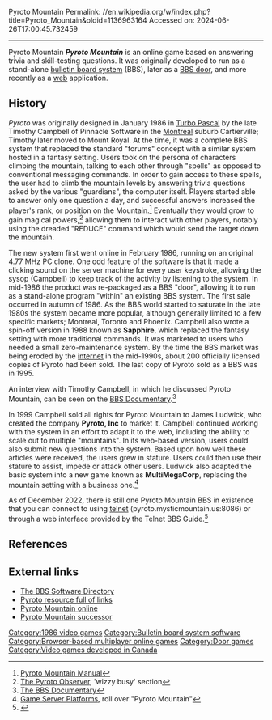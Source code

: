Pyroto Mountain
Permalink: //en.wikipedia.org/w/index.php?title=Pyroto_Mountain&oldid=1136963164
Accessed on: 2024-06-26T17:00:45.732459



------
Pyroto Mountain
{{notability|date=September 2022}}
'''''Pyroto Mountain''''' is an online game based on answering trivia and skill-testing questions. It was originally developed to run as a stand-alone [[bulletin board system]] (BBS), later as a [[BBS door]], and more recently as a [[World Wide Web|web]] application.

==History==

''Pyroto'' was originally designed in January 1986 in [[Turbo Pascal]] by the late Timothy Campbell of Pinnacle Software in the [[Montreal]] suburb Cartierville; Timothy later moved to Mount Royal. At the time, it was a complete BBS system that replaced the standard "forums" concept with a similar system hosted in a fantasy setting. Users took on the persona of characters climbing the mountain, talking to each other through "spells" as opposed to conventional messaging commands. In order to gain access to these spells, the user had to climb the mountain levels by answering trivia questions asked by the various "guardians", the computer itself. Players started able to answer only one question a day, and successful answers increased the player's rank, or position on the Mountain.<ref>[http://software.bbsdocumentary.com/IBM/DOS/PYROTO/manual.txt Pyroto Mountain Manual]</ref> Eventually they would grow to gain magical powers,<ref>[http://www.yip.org/pyroto/pyrobs/tpo5773.html The Pyroto Observer], 'wizzy busy' section</ref> allowing them to interact with other players, notably using the dreaded "REDUCE" command which would send the target down the mountain.

The new system first went online in February 1986, running on an original 4.77 MHz PC clone. One odd feature of the software is that it made a clicking sound on the server machine for every user keystroke, allowing the sysop (Campbell) to keep track of the activity by listening to the system. In mid-1986 the product was re-packaged as a BBS "door", allowing it to run as a stand-alone program "within" an existing BBS system. The first sale occurred in autumn of 1986. As the BBS world started to saturate in the late 1980s the system became more popular, although generally limited to a few specific markets; Montreal, Toronto and Phoenix. Campbell also wrote a spin-off version in 1988 known as '''Sapphire''', which replaced the fantasy setting with more traditional commands. It was marketed to users who needed a small zero-maintenance system. By the time the BBS market was being eroded by the [[internet]] in the mid-1990s, about 200 officially licensed copies of Pyroto had been sold. The last copy of Pyroto sold as a BBS was in 1995.  

An interview with Timothy Campbell, in which he discussed Pyroto Mountain, can be seen on the [[BBS: The Documentary|BBS Documentary]].<ref>[http://software.bbsdocumentary.com The BBS Documentary]</ref>

In 1999 Campbell sold all rights for Pyroto Mountain to James Ludwick, who created the company '''Pyroto, Inc''' to market it. Campbell continued working with the system in an effort to adapt it to the web, including the ability to scale out to multiple "mountains". In its web-based version, users could also submit new questions into the system. Based upon how well these articles were received, the users grew in stature. Users could then use their stature to assist, impede or attack other users. Ludwick also adapted the basic system into a new game known as '''MultiMegaCorp''', replacing the mountain setting with a business one.<ref name=pyroto>[http://www.pyrotoinc.com/pyinc/consumer.aspx Game Server Platforms], roll over "Pyroto Mountain"</ref>

As of December 2022, there is still one Pyroto Mountain BBS in existence that you can connect to using [[telnet]] (pyroto.mysticmountain.us:8086) or through a web interface provided by the Telnet BBS Guide.<ref>{{cite web |title=Mystic Mountain BBS |url=https://www.telnetbbsguide.com/bbs/mystic-mountain-bbs/|website=Telnet BBS Guide |date=26 July 2020 |accessdate=20 December 2022}}</ref>

==References==
{{reflist}}

==External links==
*[http://software.bbsdocumentary.com/IBM/DOS/PYROTO/ The BBS Software Directory]
*[http://www.yip.org/pyroto  Pyroto resource full of links ]
*[https://www.pyrotomountain.com  Pyroto Mountain online ] 
*[https://www.ankhet.com Pyroto Mountain successor ]

[[Category:1986 video games]]
[[Category:Bulletin board system software]]
[[Category:Browser-based multiplayer online games]]
[[Category:Door games]]
[[Category:Video games developed in Canada]]